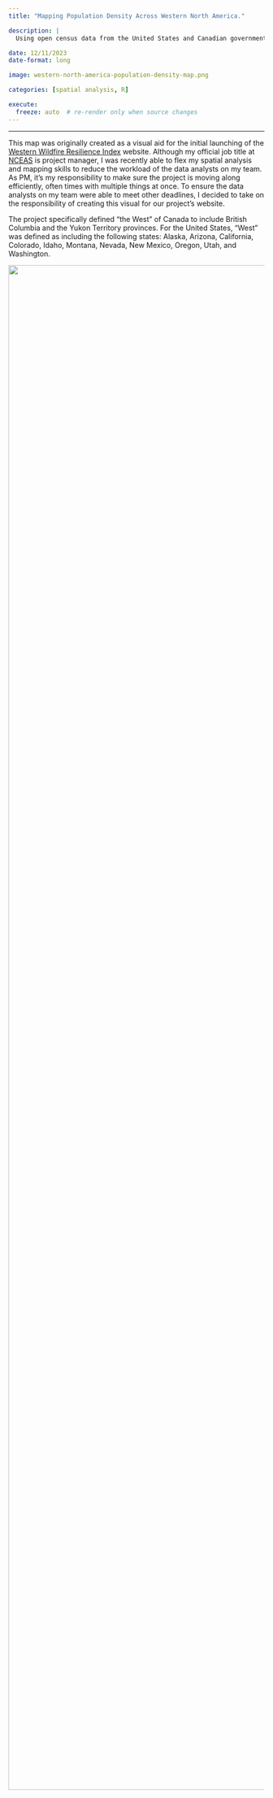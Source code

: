 ```yaml
---
title: "Mapping Population Density Across Western North America."

description: |
  Using open census data from the United States and Canadian governments, I created a population density map looking at number of people per square-kilometer in each county. For Canada, I used county equivalents ("census districts") for the province of British Columbia.  

date: 12/11/2023
date-format: long

image: western-north-america-population-density-map.png

categories: [spatial analysis, R]

execute:
  freeze: auto  # re-render only when source changes
---
```


------------------------------------------------------------------------

This map was originally created as a visual aid for the initial launching of the [Western Wildfire Resilience Index](https://wildfireindex.org/) website. Although my official job title at [NCEAS](https://www.nceas.ucsb.edu/) is project manager, I was recently able to flex my spatial analysis and mapping skills to reduce the workload of the data analysts on my team. As PM, it's my responsibility to make sure the project is moving along efficiently, often times with multiple things at once. To ensure the data analysts on my team were able to meet other deadlines, I decided to take on the responsibility of creating this visual for our project's website.

The project specifically defined "the West" of Canada to include British Columbia and the Yukon Territory provinces. For the United States, "West" was defined as including the following states: Alaska, Arizona, California, Colorado, Idaho, Montana, Nevada, New Mexico, Oregon, Utah, and Washington.

![](western-north-america-population-density-map.png){width="3000"}
